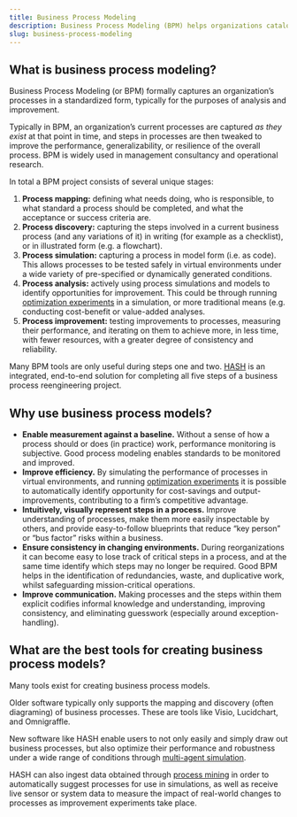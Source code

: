 ```yaml
---
title: Business Process Modeling
description: Business Process Modeling (BPM) helps organizations catalog, understand and improve their processes.
slug: business-process-modeling
---
```


## What is business process modeling?

Business Process Modeling (or BPM) formally captures an organization’s processes in a standardized form, typically for the purposes of analysis and improvement.

Typically in BPM, an organization’s current processes are captured _as they exist_ at that point in time, and steps in processes are then tweaked to improve the performance, generalizability, or resilience of the overall process. BPM is widely used in management consultancy and operational research.

In total a BPM project consists of several unique stages:

1.  **Process mapping:** defining what needs doing, who is responsible, to what standard a process should be completed, and what the acceptance or success criteria are.
2.  **Process discovery:** capturing the steps involved in a current business process (and any variations of it) in writing (for example as a checklist), or in illustrated form (e.g. a flowchart).
3.  **Process simulation:** capturing a process in model form (i.e. as code). This allows processes to be tested safely in virtual environments under a wide variety of pre-specified or dynamically generated conditions.
4.  **Process analysis:** actively using process simulations and models to identify opportunities for improvement. This could be through running [optimization experiments](https://hash.ai/cases/optimization) in a simulation, or more traditional means (e.g. conducting cost-benefit or value-added analyses.
5.  **Process improvement:** testing improvements to processes, measuring their performance, and iterating on them to achieve more, in less time, with fewer resources, with a greater degree of consistency and reliability.

Many BPM tools are only useful during steps one and two. [HASH](https://hash.ai/platform) is an integrated, end-to-end solution for completing all five steps of a business process reengineering project.

## Why use business process models?

- **Enable measurement against a baseline.** Without a sense of how a process should or does (in practice) work, performance monitoring is subjective. Good process modeling enables standards to be monitored and improved.
- **Improve efficiency.** By simulating the performance of processes in virtual environments, and running [optimization experiments](https://hash.ai/cases/optimization) it is possible to automatically identify opportunity for cost-savings and output-improvements, contributing to a firm’s competitive advantage.
- **Intuitively, visually represent steps in a process.** Improve understanding of processes, make them more easily inspectable by others, and provide easy-to-follow blueprints that reduce “key person” or “bus factor” risks within a business.
- **Ensure consistency in changing environments.** During reorganizations it can become easy to lose track of critical steps in a process, and at the same time identify which steps may no longer be required. Good BPM helps in the identification of redundancies, waste, and duplicative work, whilst safeguarding mission-critical operations.
- **Improve communication.** Making processes and the steps within them explicit codifies informal knowledge and understanding, improving consistency, and eliminating guesswork (especially around exception-handling).

## What are the best tools for creating business process models?

Many tools exist for creating business process models.

Older software typically only supports the mapping and discovery (often diagraming) of business processes. These are tools like Visio, Lucidchart, and Omnigraffle.

New software like HASH enable users to not only easily and simply draw out business processes, but also optimize their performance and robustness under a wide range of conditions through [multi-agent simulation](https://hash.ai/wiki/simulation).

HASH can also ingest data obtained through [process mining](https://hash.ai/wiki/process-mining) in order to automatically suggest processes for use in simulations, as well as receive live sensor or system data to measure the impact of real-world changes to processes as improvement experiments take place.
